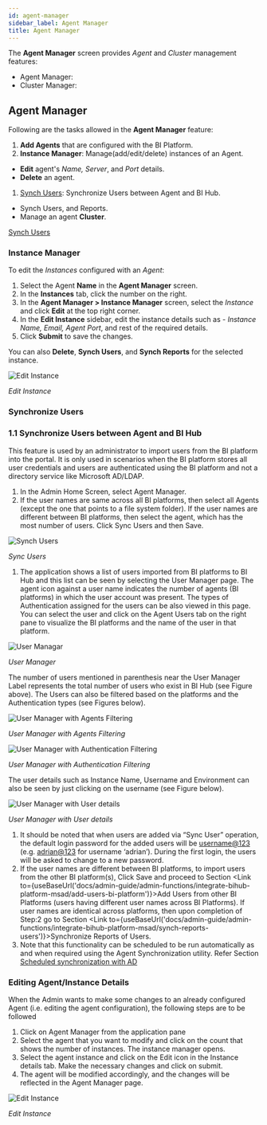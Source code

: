 ```yaml
---
id: agent-manager
sidebar_label: Agent Manager
title: Agent Manager
---
```



The **Agent Manager** screen provides *Agent* and *Cluster* management features:

* Agent Manager: 
* Cluster Manager: 

## Agent Manager 

Following are the tasks allowed in the **Agent Manager** feature:

1. **Add Agents** that are configured with the BI Platform.
1. **Instance Manager**: Manage(add/edit/delete) instances of an Agent.
* **Edit** agent's *Name, Server*, and *Port* details.
* **Delete** an agent.
1. [Synch Users](#synchronize-users): Synchronize Users between Agent and BI Hub.
* Synch Users, and Reports.
* Manage an agent **Cluster**.

[Synch Users](#synch)

### Instance Manager

To edit the *Instances* configured with an *Agent*:

1. Select the Agent **Name** in the **Agent Manager** screen.
1. In the **Instances** tab, click the number on the right.
1. In the **Agent Manager > Instance Manager** screen, select the *Instance* and click **Edit** at the top right corner.
1. In the **Edit Instance** sidebar, edit the instance details such as - *Instance Name, Email, Agent Port*, and rest of the required details.
1. Click **Submit** to save the changes.

You can also **Delete**, **Synch Users**, and **Synch Reports** for the selected instance.

  <div class="center">
    <Zoom>
      <img alt="Edit Instance" src={useBaseUrl('doc-images/admin-guide/admin-functions/integrate-bihub/editinstancenew.jpg')}/>
    </Zoom>
  </div>

  *Edit Instance*

### Synchronize Users

### 1.1 Synchronize Users between Agent and BI Hub

This feature is used by an administrator to import users from the BI
platform into the portal. It is only used in scenarios when the BI
platform stores all user credentials and users are authenticated using
the BI platform and not a directory service like Microsoft AD/LDAP.

1.  In the Admin Home Screen, select Agent Manager.
1.  If the user names are same across all BI platforms, then select all Agents (except the one that points to a file system folder). If the user names are different between BI platforms, then select the agent, which has the most number of users. Click Sync Users and then Save.

  <div class="center">
    <Zoom>
      <img alt="Synch Users" src={useBaseUrl('doc-images/admin-guide/synch/sync-users.jpg')}/>
    </Zoom>
  </div>

  *Sync Users*

1.  The application shows a list of users imported from BI platforms to BI Hub and this list can be seen by selecting the User Manager page. 
The agent icon against a user name indicates the number of agents (BI platforms) in which the user account was present. The types of Authentication assigned for the users can be also viewed in this page. You can select the user and click on the Agent Users tab on the right pane to visualize the BI platforms and the name of the user in that platform.

  <div class="center">
    <Zoom>
      <img alt="User Managar" src={useBaseUrl('doc-images/admin-guide/synch/user-manager.jpg')}/>
    </Zoom>
  </div>

  *User Manager*

  The number of users mentioned in parenthesis near the User Manager Label represents the total number of users who exist in BI Hub (see Figure above). The Users can also be filtered based on the platforms and the Authentication types (see Figures below).

  <div class="center">
    <Zoom>
      <img alt="User Manager with Agents Filtering" src={useBaseUrl('doc-images/admin-guide/synch/um2.jpg')}/>
    </Zoom>
  </div>

  *User Manager with Agents Filtering*

  <div class="center">
    <Zoom>
      <img alt="User Manager with Authentication Filtering" src={useBaseUrl('doc-images/admin-guide/synch/umauth.jpg')}/>
    </Zoom>
  </div>

  *User Manager with Authentication Filtering*

  The user details such as Instance Name, Username and Environment can also be seen by just clicking on the username (see Figure below).

  <div class="center">
    <Zoom>
      <img alt="User Manager with User details" src={useBaseUrl('doc-images/admin-guide/synch/um3new.jpg')}/>
    </Zoom>
  </div>

  *User Manager with User details*

1. It should be noted that when users are added via “Sync User” operation, the default login password for the added users will be <username@123> (e.g. <adrian@123> for username ‘adrian’). During the first login, the users will be asked to change to a new password.
1. If the user names are different between BI platforms, to import users from the other BI platform(s), Click Save and proceed to Section <Link to={useBaseUrl('docs/admin-guide/admin-functions/integrate-bihub-platform-msad/add-users-bi-platform')}>Add Users from other BI Platforms (users having different user names across BI Platforms)</Link>. If user names are identical across platforms, then upon completion of Step:2 go to Section <Link to={useBaseUrl('docs/admin-guide/admin-functions/integrate-bihub-platform-msad/synch-reports-users')}>Synchronize Reports of Users</Link>.
1. Note that this functionality can be scheduled to be run automatically as and when required using the Agent Synchronization utility. Refer Section [Scheduled synchronization with AD](#)

### Editing Agent/Instance Details


When the Admin wants to make some changes to an already configured Agent
(i.e. editing the agent configuration), the following steps are to be
followed

1.  Click on Agent Manager from the application pane
1.  Select the agent that you want to modify and click on the count that shows the number of instances. The instance manager opens.
1.  Select the agent instance and click on the Edit icon in the Instance details tab. Make the necessary changes and click on submit.
1.  The agent will be modified accordingly, and the changes will be reflected in the Agent Manager page.

  <div class="center">
    <Zoom>
      <img alt="Edit Instance" src={useBaseUrl('doc-images/admin-guide/admin-functions/integrate-bihub/editinstancenew.jpg')}/>
    </Zoom>
  </div>

  *Edit Instance*
